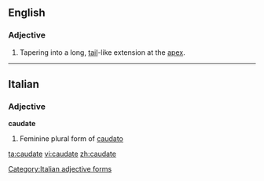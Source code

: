 ==English==

===Adjective===
{{en-adj|-}}

# {{botany}} Tapering into a long, [[tail]]-like extension at the [[apex]].

{{anagrams:en/aacdetu}}
----

==Italian==

===Adjective===
'''caudate''' {{f}}

# Feminine plural form of [[caudato]]

[[Category:Italian adjective forms]]

[[ta:caudate]]
[[vi:caudate]]
[[zh:caudate]]